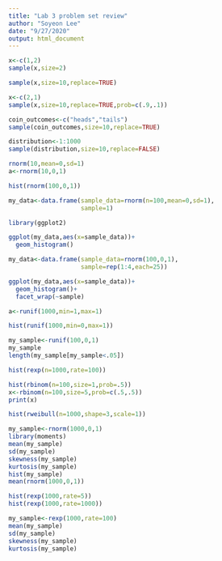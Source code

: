 ```yaml
---
title: "Lab 3 problem set review"
author: "Soyeon Lee"
date: "9/27/2020"
output: html_document
---
```


```r
x<-c(1,2)
sample(x,size=2)
```
```r
sample(x,size=10,replace=TRUE)
```
```r
x<-c(2,1)
sample(x,size=10,replace=TRUE,prob=c(.9,.1))
```
```r
coin_outcomes<-c("heads","tails")
sample(coin_outcomes,size=10,replace=TRUE)
```
```r
distribution<-1:1000
sample(distribution,size=10,replace=FALSE)
```
```r
rnorm(10,mean=0,sd=1)
a<-rnorm(10,0,1)
```
```r
hist(rnorm(100,0,1))
```
```r
my_data<-data.frame(sample_data=rnorm(n=100,mean=0,sd=1),
                    sample=1)

library(ggplot2)

ggplot(my_data,aes(x=sample_data))+
  geom_histogram()

```
```r
my_data<-data.frame(sample_data=rnorm(100,0,1),
                    sample=rep(1:4,each=25))

ggplot(my_data,aes(x=sample_data))+
  geom_histogram()+
  facet_wrap(~sample)
```
```r
a<-runif(1000,min=1,max=1)

hist(runif(1000,min=0,max=1))
```
```r
my_sample<-runif(100,0,1)
my_sample
length(my_sample[my_sample<.05])
```
```r
hist(rexp(n=1000,rate=100))
```
```r
hist(rbinom(n=100,size=1,prob=.5))
x<-rbinom(n=100,size=5,prob=c(.5,.5))
print(x)
```
```r
hist(rweibull(n=1000,shape=3,scale=1))
```
```r
my_sample<-rnorm(1000,0,1)
library(moments)
mean(my_sample)
sd(my_sample)
skewness(my_sample)
kurtosis(my_sample)
hist(my_sample)
mean(rnorm(1000,0,1))
```
```r
hist(rexp(1000,rate=5))
hist(rexp(1000,rate=1000))
```
```r
my_sample<-rexp(1000,rate=100)
mean(my_sample)
sd(my_sample)
skewness(my_sample)
kurtosis(my_sample)
```
```r

```

